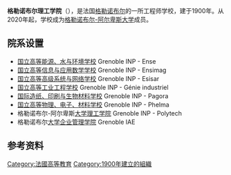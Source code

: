 {{Multiple issues|
{{Unreferenced|time=2020-11-07T02:33:05+00:00}}
{{Expand language|1=en|time=2020-11-07T02:45:16+00:00}}
}}
{{Infobox university
|name              = 格勒诺布尔理工学院
|native_name       = {{lang|fr|Institut polytechnique de Grenoble}}
|image=
|caption=
|latin_name=
|motto= 
|zhmotto=
|closed
|established       = 1900年
|re-established    = 1
|anniversary=
|type            =公立（[[法国公立科学、文化和专业机构|EPSCP]]）
|endowment=
|president= 
|secretary=
|faculty=
|staff=
|students       = 9000
|undergrad=
|postgrad=
|location       = {{FRA}}[[格勒诺布尔|格勒诺布尔]]
|campus=市区
|athletics=
|conference=
|colors=
|nickname=
|affiliations=
|zip=
|telephone=
|website      ={{URL|http://www.grenoble-inp.fr/}}
|logo=
|footnotes=
|calendar=
}}

'''格勒诺布尔理工学院'''（{{lang-fr|Institut polytechnique de Grenoble}}），是法国[[格勒诺布尔|格勒诺布尔]]的一所工程师学校，建于1900年。从2020年起，学校成为[[格勒诺布尔-阿尔卑斯大学|格勒诺布尔-阿尔卑斯大学]]成员。

== 院系设置 ==

* [[国立高等能源、水与环境学校|国立高等能源、水与环境学校]] Grenoble INP - Ense
* [[国立高等信息与应用数学学校|国立高等信息与应用数学学校]] Grenoble INP - Ensimag
* [[国立高等高级系统与网络学校|国立高等高级系统与网络学校]] Grenoble INP - Esisar
* [[国立高等工业工程学校|国立高等工业工程学校]] Grenoble INP - Génie industriel
* [[国际造纸、印刷与生物材料学校|国际造纸、印刷与生物材料学校]] Grenoble INP - Pagora
* [[国立高等物理、电子、材料学校|国立高等物理、电子、材料学校]] Grenoble INP - Phelma
* 格勒诺布尔-阿尔卑斯[[法国综合理工院校网络|大学理工学院]] Grenoble INP - Polytech
* 格勒诺布尔[[法国大学管理学校|大学企业管理学院]] Grenoble IAE

== 参考资料 ==
<references />

{{法国公立科学、文化和专业机构}}
{{法国大学校会议}}

[[Category:法國高等教育|Category:法國高等教育]]
[[Category:1900年建立的組織|Category:1900年建立的組織]]